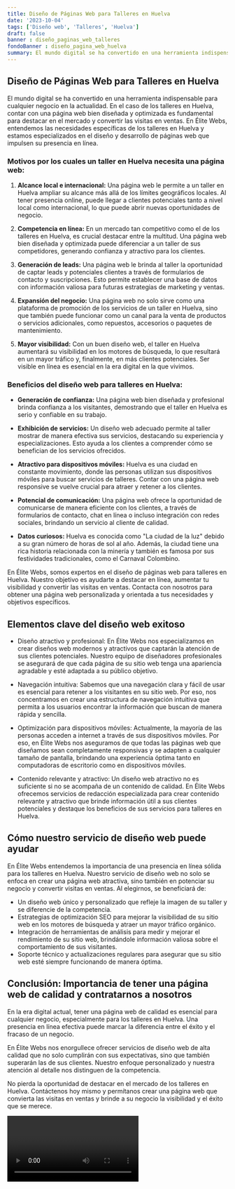 ```yaml
---
title: Diseño de Páginas Web para Talleres en Huelva
date: '2023-10-04'
tags: ['Diseño web', 'Talleres', 'Huelva']
draft: false
banner : diseño_paginas_web_talleres
fondoBanner : diseño_pagina_web_huelva
summary: El mundo digital se ha convertido en una herramienta indispensable para cualquier negocio en la actualidad. En el caso de los talleres en Huelva, contar con una página web bien diseñada y optimizada es fundamental para destacar en el mercado y convertir las visitas en ventas. En Élite Webs, entendemos las necesidades específicas de los talleres en Huelva y estamos especializados en el diseño y desarrollo de páginas web que impulsen su presencia en línea.
---
```


## **Diseño de Páginas Web para Talleres en Huelva**

El mundo digital se ha convertido en una herramienta indispensable para cualquier negocio en la actualidad. En el caso de los talleres en Huelva, contar con una página web bien diseñada y optimizada es fundamental para destacar en el mercado y convertir las visitas en ventas. En Élite Webs, entendemos las necesidades específicas de los talleres en Huelva y estamos especializados en el diseño y desarrollo de páginas web que impulsen su presencia en línea.

### **Motivos por los cuales un taller en Huelva necesita una página web:**

1. **Alcance local e internacional:** Una página web le permite a un taller en Huelva ampliar su alcance más allá de los límites geográficos locales. Al tener presencia online, puede llegar a clientes potenciales tanto a nivel local como internacional, lo que puede abrir nuevas oportunidades de negocio.

2. **Competencia en línea:** En un mercado tan competitivo como el de los talleres en Huelva, es crucial destacar entre la multitud. Una página web bien diseñada y optimizada puede diferenciar a un taller de sus competidores, generando confianza y atractivo para los clientes.

3. **Generación de leads:** Una página web le brinda al taller la oportunidad de captar leads y potenciales clientes a través de formularios de contacto y suscripciones. Esto permite establecer una base de datos con información valiosa para futuras estrategias de marketing y ventas.

4. **Expansión del negocio:** Una página web no solo sirve como una plataforma de promoción de los servicios de un taller en Huelva, sino que también puede funcionar como un canal para la venta de productos o servicios adicionales, como repuestos, accesorios o paquetes de mantenimiento.

5. **Mayor visibilidad:** Con un buen diseño web, el taller en Huelva aumentará su visibilidad en los motores de búsqueda, lo que resultará en un mayor tráfico y, finalmente, en más clientes potenciales. Ser visible en línea es esencial en la era digital en la que vivimos.

### **Beneficios del diseño web para talleres en Huelva:**

- **Generación de confianza:** Una página web bien diseñada y profesional brinda confianza a los visitantes, demostrando que el taller en Huelva es serio y confiable en su trabajo.

- **Exhibición de servicios:** Un diseño web adecuado permite al taller mostrar de manera efectiva sus servicios, destacando su experiencia y especializaciones. Esto ayuda a los clientes a comprender cómo se benefician de los servicios ofrecidos.

- **Atractivo para dispositivos móviles:** Huelva es una ciudad en constante movimiento, donde las personas utilizan sus dispositivos móviles para buscar servicios de talleres. Contar con una página web responsive se vuelve crucial para atraer y retener a los clientes.

- **Potencial de comunicación:** Una página web ofrece la oportunidad de comunicarse de manera eficiente con los clientes, a través de formularios de contacto, chat en línea o incluso integración con redes sociales, brindando un servicio al cliente de calidad.

- **Datos curiosos:** Huelva es conocida como "La ciudad de la luz" debido a su gran número de horas de sol al año. Además, la ciudad tiene una rica historia relacionada con la minería y también es famosa por sus festividades tradicionales, como el Carnaval Colombino.

En Élite Webs, somos expertos en el diseño de páginas web para talleres en Huelva. Nuestro objetivo es ayudarte a destacar en línea, aumentar tu visibilidad y convertir las visitas en ventas. Contacta con nosotros para obtener una página web personalizada y orientada a tus necesidades y objetivos específicos.

<GifSeo />

<Cta />

## Elementos clave del diseño web exitoso

- Diseño atractivo y profesional: En Élite Webs nos especializamos en crear diseños web modernos y atractivos que captarán la atención de sus clientes potenciales. Nuestro equipo de diseñadores profesionales se asegurará de que cada página de su sitio web tenga una apariencia agradable y esté adaptada a su público objetivo.

- Navegación intuitiva: Sabemos que una navegación clara y fácil de usar es esencial para retener a los visitantes en su sitio web. Por eso, nos concentramos en crear una estructura de navegación intuitiva que permita a los usuarios encontrar la información que buscan de manera rápida y sencilla.

- Optimización para dispositivos móviles: Actualmente, la mayoría de las personas acceden a internet a través de sus dispositivos móviles. Por eso, en Élite Webs nos aseguramos de que todas las páginas web que diseñamos sean completamente responsivas y se adapten a cualquier tamaño de pantalla, brindando una experiencia óptima tanto en computadoras de escritorio como en dispositivos móviles.

- Contenido relevante y atractivo: Un diseño web atractivo no es suficiente si no se acompaña de un contenido de calidad. En Élite Webs ofrecemos servicios de redacción especializada para crear contenido relevante y atractivo que brinde información útil a sus clientes potenciales y destaque los beneficios de sus servicios para talleres en Huelva.

## Cómo nuestro servicio de diseño web puede ayudar

En Élite Webs entendemos la importancia de una presencia en línea sólida para los talleres en Huelva. Nuestro servicio de diseño web no solo se enfoca en crear una página web atractiva, sino también en potenciar su negocio y convertir visitas en ventas. Al elegirnos, se beneficiará de:

- Un diseño web único y personalizado que refleje la imagen de su taller y se diferencie de la competencia.
- Estrategias de optimización SEO para mejorar la visibilidad de su sitio web en los motores de búsqueda y atraer un mayor tráfico orgánico.
- Integración de herramientas de análisis para medir y mejorar el rendimiento de su sitio web, brindándole información valiosa sobre el comportamiento de sus visitantes.
- Soporte técnico y actualizaciones regulares para asegurar que su sitio web esté siempre funcionando de manera óptima.

## Conclusión: Importancia de tener una página web de calidad y contratarnos a nosotros

En la era digital actual, tener una página web de calidad es esencial para cualquier negocio, especialmente para los talleres en Huelva. Una presencia en línea efectiva puede marcar la diferencia entre el éxito y el fracaso de un negocio.

En Élite Webs nos enorgullece ofrecer servicios de diseño web de alta calidad que no solo cumplirán con sus expectativas, sino que también superarán las de sus clientes. Nuestro enfoque personalizado y nuestra atención al detalle nos distinguen de la competencia.

No pierda la oportunidad de destacar en el mercado de los talleres en Huelva. Contáctenos hoy mismo y permítanos crear una página web que convierta las visitas en ventas y brinde a su negocio la visibilidad y el éxito que se merece.

<Video />

<CtaBot job='Talleres' city='Huelva'/>

<Gmaps query='Huelva+españa+maps' />